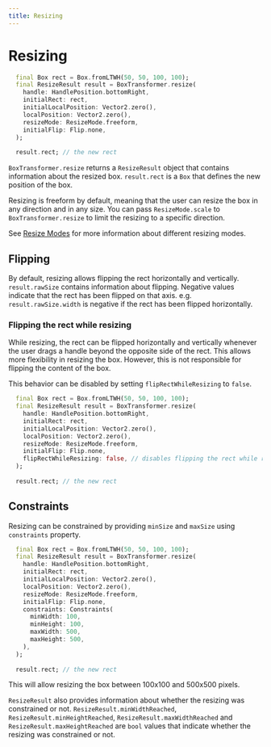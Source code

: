 ```yaml
---
title: Resizing
---
```


# Resizing

```dart
  final Box rect = Box.fromLTWH(50, 50, 100, 100);
  final ResizeResult result = BoxTransformer.resize(
    handle: HandlePosition.bottomRight,
    initialRect: rect,
    initialLocalPosition: Vector2.zero(),
    localPosition: Vector2.zero(),
    resizeMode: ResizeMode.freeform,
    initialFlip: Flip.none,
  );
  
  result.rect; // the new rect
```

`BoxTransformer.resize` returns a `ResizeResult` object that contains information about the resized box.
`result.rect` is a `Box` that defines the new position of the box.

Resizing is freeform by default, meaning that the user can resize the box in any direction and in any size. You can
pass `ResizeMode.scale` to `BoxTransformer.resize` to limit the resizing to a specific direction.

See [Resize Modes](/resize_modes) for more information about different resizing modes.

## Flipping

By default, resizing allows flipping the rect horizontally and vertically. `result.rawSize` contains information about
flipping. Negative values indicate that the rect has been flipped on that axis. e.g. `result.rawSize.width` is negative
if the rect has been flipped horizontally.

### Flipping the rect while resizing
While resizing, the rect can be flipped horizontally and vertically whenever the
user drags a handle beyond the opposite side of the rect. This allows more flexibility in resizing the box. However,
this is not responsible for flipping the content of the box.

This behavior can be disabled by setting `flipRectWhileResizing` to `false`.

```dart title="Disable flipping the rect while resizing"
  final Box rect = Box.fromLTWH(50, 50, 100, 100);
  final ResizeResult result = BoxTransformer.resize(
    handle: HandlePosition.bottomRight,
    initialRect: rect,
    initialLocalPosition: Vector2.zero(),
    localPosition: Vector2.zero(),
    resizeMode: ResizeMode.freeform,
    initialFlip: Flip.none,
    flipRectWhileResizing: false, // disables flipping the rect while resizing
  );
  
  result.rect; // the new rect
```

## Constraints

Resizing can be constrained by providing `minSize` and `maxSize` using `constraints` property.

```dart title="Resizable widget with constrained resizing"
  final Box rect = Box.fromLTWH(50, 50, 100, 100);
  final ResizeResult result = BoxTransformer.resize(
    handle: HandlePosition.bottomRight,
    initialRect: rect,
    initialLocalPosition: Vector2.zero(),
    localPosition: Vector2.zero(),
    resizeMode: ResizeMode.freeform,
    initialFlip: Flip.none,
    constraints: Constraints(
      minWidth: 100,
      minHeight: 100,
      maxWidth: 500,
      maxHeight: 500,
    ),
  );
  
  result.rect; // the new rect
```
This will allow resizing the box between 100x100 and 500x500 pixels.

`ResizeResult` also provides information about whether the resizing was constrained or not. 
`ResizeResult.minWidthReached`, `ResizeResult.minHeightReached`, `ResizeResult.maxWidthReached` and
`ResizeResult.maxHeightReached` are `bool` values that indicate whether the resizing was constrained or not.

[boxTransform]: https://github.com/BirjuVachhani/box_transform/tree/main/packages/box_transform
[flutterBoxTransform]: https://github.com/BirjuVachhani/box_transform/tree/main/packages/flutter_box_transform
[flutter]: https://flutter.dev